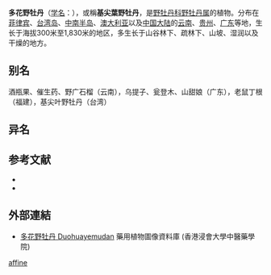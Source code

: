 {{Speciesbox
| name = 多花野牡丹
| status = 
| status_system = 
| image = Melastoma affine.jpg
| genus = Melastoma
| species = affine
| authority = [[大卫·顿|D.Don]] in Mem.
| synonyms = ''Melastoma polyanthum'' Bl.
}}

'''多花野牡丹'''（[[学名|学名]]：{{lang|la|''Melastoma affine''}}），或稱'''基尖葉野牡丹'''，是[[野牡丹科|野牡丹科]][[野牡丹属|野牡丹属]]的植物。分布在[[菲律宾|菲律宾]]、[[台湾岛|台湾岛]]、[[中南半岛|中南半岛]]、[[澳大利亚|澳大利亚]]以及[[中国大陆|中国大陆]]的[[云南|云南]]、[[贵州|贵州]]、[[广东|广东]]等地，生长于海拔300米至1,830米的地区，多生长于山谷林下、疏林下、山坡、湿润以及干燥的地方。

== 别名 ==
酒瓶果、催生药、野广石榴（云南），乌提子、瓮登木、山甜娘（广东），老鼠丁根（福建），基尖叶野牡丹（台湾）

== 异名 ==

== 参考文献 ==
<div class="references-small">
* {{cite web| url =http://www.bioinfo.cn/db05/KmzwSpecies.php?action=view&id=12201| title =多花野牡丹| work =《中国高等植物数据库全库》| publisher =中国科学院微生物研究所| author =昆明植物研究所| accessdate =2009-02-24| deadurl =yes| archiveurl =https://web.archive.org/web/20160305014456/http://www.bioinfo.cn/db05/KmzwSpecies.php?action=view&id=12201| archivedate =2016-03-05}}
* {{TaiBNET| zh=基尖葉野牡丹 | id=203752 | binomial=Melastoma affine | authority=D. Don, 1823 | var= | accessdate=2013-01-24}}
</div>

==外部連結==		
* [http://libproject.hkbu.edu.hk/was40/detail?lang=ch&channelid=1288&searchword=herb_id=D01337 多花野牡丹 Duohuayemudan] {{Wayback|url=http://libproject.hkbu.edu.hk/was40/detail?lang=ch&channelid=1288&searchword=herb_id=D01337 |date=20181005141809 }} 藥用植物圖像資料庫 (香港浸會大學中醫藥學院) {{zh-hant}}{{en}}
{{Taxonbar|from=Q1039711}}

{{DEFAULTSORT:Melastoma affine}}
[[Category:野牡丹属|affine]]


{{Melastomataceae-stub}}